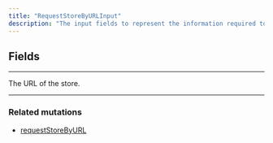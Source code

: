 ```yaml
---
title: "RequestStoreByURLInput"
description: "The input fields to represent the information required to fetch a store by its URL."
---
```


## Fields

---

<ParamField path="url" type="URL!">
  The URL of the store.
</ParamField>

---

### Related mutations

* [requestStoreByURL](/api-reference/requeststorebyurl)